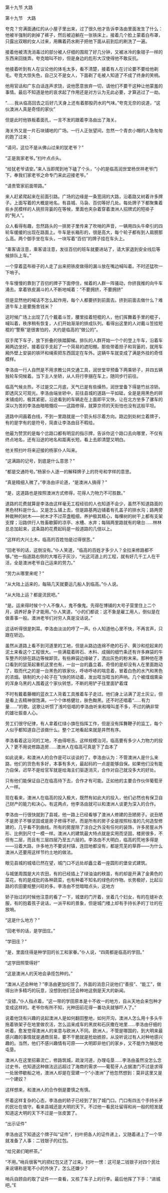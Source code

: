 

第十九节 大路

第十九节　大路

夸克？穷满面通红的从小屋子里出来，过了很久他才告诉李洛由里面发生了什么：他被半强制的剥掉了裤子，然后被迫躺在一张铁床上，接着几个脸上蒙着白布罩，只露出双眼的女人过来，用蘸着药水刷子把他下面从前到后的刷洗了一遍。

接着他被清洗消毒过的部分被人仔细的围观了好几分钟，又被冰冷的象钳子一样的东西来回拨弄。夸克暗叫不妙，但是身边的彪形大汉使得他不敢反抗。

他接着听到有人在议论他的体毛太多，看不清楚，接着有人在讨论要不要给他剃毛。夸克大惊失色，自己又不是女人，下面剃了毛被人知道了不成了终身的笑柄。

他用官话和广东白话连声求饶，说他愿意放弃一切，请他们不要干这种让他蒙羞的事情。最后不知道是他的哀求起了作用还是对方认为无此必要，才算逃过了一劫。

“……我从临高回去之后好几天身上还有着那股药水的气味。”夸克无奈的说道，“这伙澳洲人真是奇怪的家伙”

但是此时他铁板着面孔，一言不发的跟着李洛由出了海关。

海关外又是一片石块铺地的广场。一行人正张望间，忽然一个青衣小帽的人急匆匆的跑了过来：

“请问，这位不是从佛山过来的犹老爷？”

“正是我家老爷。”扫叶点点头。

“给犹老爷请安。”来人当即爬到地下磕了个头，“小的是临高润世堂杨世祥老爷门下，奉我们家老爷之命专门来此迎接老爷。”

“请贵管家前面带路。”

来人赶紧爬起来在前面引路。广场的边缘是一条宽阔的大路，沿着路又树着许多牌子。上面写着的大概是地名。有县城、马袅、百仞等好几处。每处牌子下都聚集着些乡民模样的人挑担背篓的在等候，里面也夹杂着穿着澳洲人招牌式的短褂子的“髡人”。

众人看得有趣，忽然路头的一排房子里传来了吹哨的声音，一辆用四头牛牵引的四轮车缓缓的出现在路面上。牛车是长箱形的，很是高大，每个轮子都有到人肩膀那么高。两个御手坐在车头，一块写着“百仞”的牌子挂在车头上。

“乘客请注意，乘客请注意，发往百仞的班车就要进站了，请大家退到安全线后等候排队上车。”

一个穿着蓝布褂子的人走了出来把铁皮做得的漏斗放在嘴边喊叫着。不时还猛吹一下哨子。

牛车慢慢的靠到了百仞的牌子下面停住，候着的人群一阵骚动，你挤我推的向牛车涌去。拿着铁皮漏斗的人不断地喊着：“不要拥挤，不要拥挤”

但是显然他的喊话不怎么起作用，每个人都要挤到前面去。挤到前面去做什么？难道牛车上是要施舍钱米？

这时候广场上出现了几个戴着斗笠，腰里挂着短棍的人，他们挥舞着手里的棍子，喊叫着，秩序稍有恢复，人们开始渐渐的排成队列。看得出这里的人对戴斗笠挂短棍的“警察”是很害怕的，大约是临高的“做公的”。

驭手爬下车子，放下折叠的铁踏脚梯。排队的人群开始一个个的登上牛车，沿着车厢两边坐好。接着驭手支起了一个简易的遮阳棚。那些带着担子和背篓的，就用车厢外壁上安装的铁环和绳索把东西固定在车外。这辆牛车就变成了满是外挂的奇怪模样。

李洛由一行人自然是不用求教公共交通工具，润世堂早预备下两乘轿子，并四五辆独轮车伺候着。当下主人坐轿，从人将行李捆在车上，随同步行前往。

临高气候炎热，不过是交二月底，天气已是有些燥热，润世堂备下得是竹丝凉轿。即透风又可观光。李洛由端坐轿中，前往县城的道路一平如砥，全是是用黑色的碎末铺成的，极其紧密。沿途看到的车辆走在上面即平又快，让在北方坐多了骡车的深以为苦的李洛由暗暗慨叹――这路修得，就算京师的天街怕也没有这般平坦。

道路中间画着白线，不到一里路就是一个箭头标示着方向。路边到处树立着牌子，有的是字有的是符号，简直让李洛由目不暇给。

他最为赞赏的是每个岔路口都有明显的指示牌，告诉你这个路口去向哪里，不仅有终点地名，还有沿途的地名和距离长短。看上去即清楚又明白。

他关照扫叶将来迎接的杨家仆人叫来。

“这满路的记号，到底是什么意思？”

“都是交通符号。”杨家仆人逐一的解释牌子上的符号和字样的意思。

“真是精细入微了。”李洛由评论道，“是澳洲人搞得？”

“是，这道路也是按照澳洲方式修得，花得人力物力不可胜数。”

道路的花费就算是李洛由这样毫无工程经验的人也知道不会少，虽然不知道路面的黑色材料是什么，又是怎么铺上去，但是路基两边铺着有孔盖子的排水沟；路两旁种栽种的树木――树木才不过茶盏粗细，养护极其精心，每棵树的树干上都有支架支撑；沿路供行人牲畜歇脚的凉亭、水槽、水井；每隔两里路就有的墩台……林林总总加起来，这条路的花费起码是一般道路的几倍以上。

“这样的大兴土木，临高的百姓怕是过得很苦。”

“回老爷的话，这倒没有。”仆人笑道，“临高的百姓才多少人？全拉来修路都不够。”他一指道路右侧的大堆石子灰沙，“光这河道上的工程，就有好几千工人在干活，全是澳洲老爷自己运来的劳力。”

“劳力从哪里来呢？”

“从大陆上运来的，每隔几天就要运几船人到临高。”仆人说。

“从大陆上运？都是流民吧。”

“是。运来得时候个个人不像人，鬼不像鬼。先得在博铺的大号子营里住上二个月，调养好身子才能用。”仆人笑道，“小的们都说：这不象是雇工用人，倒似是在做善事一般。澳洲老爷们对穷人真是没话说。”

这话听得很是刺耳。李洛由淡淡的哼了一声。仆人知道他心里不快，不再言声，只跟在轿边。

虽然从道路上看不到河道里的工地，但是从路边连绵不绝的石子、黄沙和挖起来的泥土来看这个工程很大。一些满载着砖石、木料、成捆的细竹条还有许多麻袋的牛车整齐的排在路边等候卸货。有些麻袋边缘破了，洒出灰色的粉末来。那种他在港口看到的鼠笼起重机这里也有，一台一台的矗立着。奇怪的是却没有人在里面跑动了，取而代之的是一台黑色的铁家伙，呼哧呼哧的喘息着，冒着白色的水汽和黑色的浓烟。铁制的大小轮子在飞快的转动着，发出哐当哐当的声响。几个被煤烟熏染的浑身乌黑的人围着这个家伙转悠，不断的用铲子往里面铲着煤

不时有戴着藤帽的蓝衣工人背着工具推着车子走过。他们身上沾满了泥土灰尘，但是看上去精神很饱满，一个个体格健壮，肤色黝黑。还不时还唱着“……有力量……”的歌。这歌让听惯了浅吟低唱的李洛由听来和嚎叫差不多，不过的确非常的雄壮振奋人心。

劳工们很守纪律，有人拿着红绿小旗在指挥工作，但是没有挥舞鞭子的监工，每个人似乎都知道自己该做什么。整个工地看起来就是井然有序。

李洛看着这沿河的工地，不由得咂舌。这样规模治河，临高要有多少人力物力的投入？更不用说修路造房……澳洲人在临高可真是下了血本了

如此说来，和澳洲人的合作是可以谈谈的了。李洛由认为：不管澳洲人是什么来路，他们的货色有多好，本事有多大，最起码的一点是能够自保。如果他们没有能力自保，迟早不是给官军就是给海主们驱逐消灭，合作对自己就没多大的好处。

只有他们能保证自己在临高待下去，合作才有可能。正如他的主要合作伙伴葡萄牙人一样。

现在看来，澳洲人在临高的投入极大，既然有如此大的投入，他们必然也有保卫自己财产的能力和决心。有这两点，他李洛由就可以和澳洲人谈更为深入的合作。

李洛由一行很快就到了县城，他一路上已经看够了澳洲人修建的丑陋房子。说丑陋不是房子不够坚固或是房子修得不好。而是所有的房子全是按照标准的几何造型修建的，几乎看不到曲线。所有的房屋除了涂白之外没有任何的装饰，许多房屋从外形、比例到尺寸一模一样。澳洲人的建筑最大特点就是实用而坚固，楼房很多，不但有二层，而且有三层四层乃至五六层的。李洛由不大明白，临高的荒地多得是――沿着大路，许多地方不要说村镇，连田地都没有，都是荒芜的草莽――为什么澳洲人还要用这样节约土地的做法。

眼见县城的城墙已然在望，城门口不远处却矗立着一座圆形的堡垒式建筑。

与城堡周围是大片农田，有的已经插上了绿油油的秧苗，有的却是开满了金黄色的菜花，有的是成批的各种蔬菜，也有种着不知名的绿色的作物。长势极好，比起沿路的农田要规整兴旺的多。李洛由不觉暗暗点头，这地方

轿子抬过的时候他注意的看了一下，城堡的门开着，坐着几个妇女，有的在缝补衣服，有的抱着孩子说话，一派平和的景象，但是城门楼上却有手持长矛的丁壮的在放哨。

“这是什么地方？”

“回老爷的话，是学田庄。”

“学田庄？”

“是，里面住得是种学田的长工和家眷。”仆人说，“四周都是临高的学田。”

“这学田照管得好”

“这是澳洲人的天地会承揽包种的。”

“澳洲人还会种地？”李洛由更加吃惊了。外面的消息只说他们“善技”、“能工”，做得出许多精巧的玩意，没想到他们还会种地这倒是天大的新闻。

“没错，”仆人指点着，“这一带的学田原本是十不收一的地方，自从天地会来包种才变成这样的。老爷你有所不知，光种田前花得一番功夫就够吓人了。”

说着他饶有兴趣的说起澳洲人是如何翻田整地，如何开沟，澳洲人怎么用十多头牛拖着铁架子在地里做农活，怎么运来成车的黑炭和石灰撒在地里……李洛由仔细的听着，愈发觉得澳洲人的来意与欧洲人不同。欧洲人，不管是哪国的，到大明来最感兴趣的事情就是通商贸易，要不干脆就是抢劫掳掠，从没听说过有人对种地感兴趣的。当然，他们不感兴趣情有可原――大明即非他们的家乡，又不能作为殖民地屯垦。

澳洲人在这里招募流亡，修路筑城，疏浚河道，办理屯垦……李洛由虽然没怎么念过史书，也知道这种做法远远超过了海商的需求――葡萄牙人占据澳门不过是求得一处居停歇船之地，澳洲人却是在营建一个“小澳洲”了他忽然想到：莫非这里又是一个建奴？

这样想来，和澳洲人的合作倒是要慎之有慎。

怀着这样复杂的心态，李洛由的轿子已经到了到了城门口。门口有四五个手持长矛的民壮在值守。看来县城还是大明的天下。不过他一看民壮留得和尚一般的短发就知道这大明的天下不过是一张皮罢了。

“出示证件”

李洛由这下知道这个牌子叫“证件”，扫叶把各人的证件递上，又随着递上了一个早就准备了人事：二钱银子的红包。

“给兄弟们喝杯茶。”

“不用。”哨兵很客气的把红包又还了过来。扫叶一愣：这可是二钱银子对四个民壮来说堪称是笔不小的外快了，怎么还嫌少？

哨兵自顾自的取了证件一一查看，又核了车子上的行李。最后他挥了下手：“进城吧。”E

